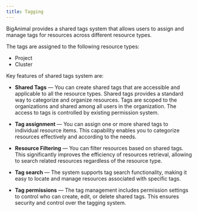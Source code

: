 ```yaml
---
title: Tagging
---
```


BigAnimal provides a shared tags system that allows users to assign and manage tags for resources across different resource types.

The tags are assigned to the following resource types:

- Project 
- Cluster

Key features of shared tags system are:

- **Shared Tags** &mdash; You can create shared tags that are accessible and applicable to all the resource types. Shared tags provides a standard way to categorize and organize resources. Tags are scoped to the organizations and shared among all users in the organization. The access to tags is controlled by existing permission system.

- **Tag assignment** &mdash; You can assign one or more shared tags to individual resource items. This capability enables you to categorize resources effectively and according to the needs.

- **Resource Filtering** &mdash; You can filter resources based on shared tags. This significantly improves the efficiency of resources retrieval, allowing to search related resources regardless of the resource type.

- **Tag search** &mdash; The system supports tag search functionality, making it easy to locate and manage resources associated with specific tags.

- **Tag permissions** &mdash; The tag management includes permission settings to control who can create, edit, or delete shared tags. This ensures security and control over the tagging system.